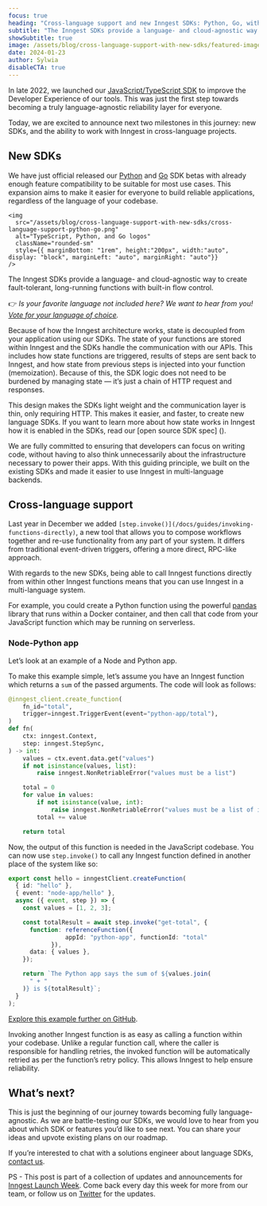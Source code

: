 ```yaml
---
focus: true
heading: "Cross-language support and new Inngest SDKs: Python, Go, with more to come"
subtitle: "The Inngest SDKs provide a language- and cloud-agnostic way to create fault-tolerant, long-running functions with built-in flow control."
showSubtitle: true
image: /assets/blog/cross-language-support-with-new-sdks/featured-image.png
date: 2024-01-23
author: Sylwia
disableCTA: true
---
```


In late 2022, we launched our [JavaScript/TypeScript SDK](/docs/reference/typescript) to improve the Developer Experience of our tools. This was just the first step towards becoming a truly language-agnostic reliability layer for everyone.

Today, we are excited to announce next two milestones in this journey: new SDKs, and the ability to work with Inngest in cross-language projects.

## New SDKs

We have just official released our [Python](/docs/reference/python) and [Go](https://pkg.go.dev/github.com/inngest/inngestgo) SDK betas with already enough feature compatibility to be suitable for most use cases. This expansion aims to make it easier for everyone to build reliable applications, regardless of the language of your codebase.

    <img
      src="/assets/blog/cross-language-support-with-new-sdks/cross-language-support-python-go.png"
      alt="TypeScript, Python, and Go logos"
      className="rounded-sm"
      style={{ marginBottom: "1rem", height:"200px", width:"auto", display: "block", marginLeft: "auto", marginRight: "auto"}}
    />

The Inngest SDKs provide a language- and cloud-agnostic way to create fault-tolerant, long-running functions with built-in flow control.

👉 *Is your favorite language not included here? We want to hear from you! [Vote for your language of choice](https://roadmap.inngest.com/roadmap).*

Because of how the Inngest architecture works, state is decoupled from your application using our SDKs. The state of your functions are stored within Inngest and the SDKs handle the communication with our APIs. This includes how state functions are triggered, results of steps are sent back to Inngest, and how state from previous steps is injected into your function (memoization). Because of this, the SDK logic does not need to be burdened by managing state — it’s just a chain of HTTP request and responses. 

This design makes the SDKs light weight and the communication layer is thin, only requiring HTTP. This makes it easier, and faster, to create new language SDKs. If you want to learn more about how state works in Inngest how it is enabled in the SDKs, read our [open source SDK spec] ().

We are fully committed to ensuring that developers can focus on writing code, without having to also think unnecessarily about the infrastructure necessary to power their apps. With this guiding principle, we built on the existing SDKs and made it easier to use Inngest in multi-language backends.

## Cross-language support

Last year in December we added `[step.invoke()](/docs/guides/invoking-functions-directly)`, a new tool that allows you to compose workflows together and re-use functionality from any part of your system. It differs from traditional event-driven triggers, offering a more direct, RPC-like approach.

With regards to the new SDKs, being able to call Inngest functions directly from within other Inngest functions means that you can use Inngest in a multi-language system. 

For example, you could create a Python function using the powerful [pandas](https://pandas.pydata.org/) library that runs within a Docker container, and then call that code from your JavaScript function which may be running on serverless.

### Node-Python app

Let’s look at an example of a Node and Python app.

To make this example simple, let’s assume you have an Inngest function which returns a `sum` of the passed arguments. The code will look as follows:

```python
@inngest_client.create_function(
    fn_id="total",
    trigger=inngest.TriggerEvent(event="python-app/total"),
)
def fn(
    ctx: inngest.Context,
    step: inngest.StepSync,
) -> int:
    values = ctx.event.data.get("values")
    if not isinstance(values, list):
        raise inngest.NonRetriableError("values must be a list")

    total = 0
    for value in values:
        if not isinstance(value, int):
            raise inngest.NonRetriableError("values must be a list of integers")
        total += value

    return total
```

Now, the output of this function is needed in the JavaScript codebase. You can now use `step.invoke()` to call any Inngest function defined in another place of the system like so:

```typescript
export const hello = inngestClient.createFunction(
  { id: "hello" },
  { event: "node-app/hello" },
  async ({ event, step }) => {
    const values = [1, 2, 3];

    const totalResult = await step.invoke("get-total", {
      function: referenceFunction({ 
				appId: "python-app", functionId: "total" 
			}),
      data: { values },
    });

    return `The Python app says the sum of ${values.join(
      " + "
    )} is ${totalResult}`;
  }
);
```

[Explore this example further on GitHub](https://github.com/inngest/inngest-multi-lang).

Invoking another Inngest function is as easy as calling a function within your codebase. Unlike a regular function call, where the caller is responsible for handling retries, the invoked function will be automatically retried as per the function’s retry policy. This allows Inngest to help ensure reliability.

## What’s next?

This is just the beginning of our journey towards becoming fully language-agnostic. As we are battle-testing our SDKs, we would love to hear from you about which SDK or features you’d like to see next. You can share your ideas and upvote existing plans on our roadmap.

If you’re interested to chat with a solutions engineer about language SDKs, [contact us](/contact).

PS - This post is part of a collection of updates and announcements for [Inngest Launch Week](https://inngest.com/launch-week). Come back every day this week for more from our team, or follow us on [Twitter](https://twitter.com/inngest) for the updates.